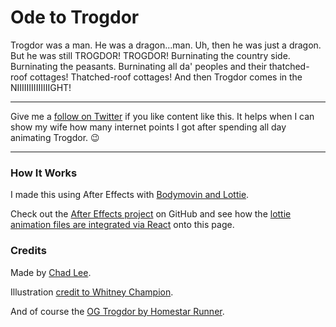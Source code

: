 


<Layout license="CC BY-NC-SA 4.0">
<Seo
	title="Trogdor the Burninator"
	image={Cover}
	description="Trogdor was a man. He was a dragon…man. Uh, then he was just a dragon. But he was still Trogdor! Burninating the country side. Burninating the peasants. Burninating all da' peoples and their thatched-roof cottages! And then Trogdor comes in the NIGHT!"
/>

<main role="main">

<Trogdor />

<Container component="article">

# Ode to Trogdor

Trogdor was a man. He was a dragon...man. Uh, then he was just a dragon. But he was still TROGDOR! TROGDOR! Burninating the country side. Burninating the peasants. Burninating all da' peoples and their thatched-roof cottages! Thatched-roof cottages! And then Trogdor comes in the NIIIIIIIIIIIIIIGHT!

---------------------

Give me a [follow on Twitter](https://twitter.com/wchadly) if you like content like this. It helps when I can show my wife how many internet points I got after spending all day animating Trogdor. 😉

---------------------

### How It Works

I made this using After Effects with [Bodymovin and Lottie](http://airbnb.io/lottie/).

Check out the [After Effects project](https://github.com/chadly/trogdor) on GitHub and see how the [lottie animation files are integrated via React](https://github.com/chadly/chadly.net/blob/master/src/trogdor/index.js) onto this page.

### Credits

Made by [Chad Lee](/).

Illustration [credit to Whitney Champion](https://twitter.com/shortxstack/status/1294449843658731520).

And of course the [OG Trogdor by Homestar Runner](https://youtu.be/90X5NJleYJQ).

</Container>
</main>
</Layout>